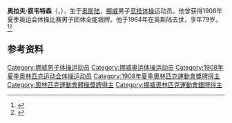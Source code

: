 {{NoteTA|G1=Sports}}
'''奥拉夫·叙韦特森'''（{{lang-no|Olaf Syvertsen}}，{{bd|1884年|8月24日|1964年|6月18日}}），生于[[奥斯陆|奥斯陆]]，[[挪威|挪威]]男子[[竞技体操|竞技体操]]运动员。他曾获得1908年夏季奥运会体操比赛男子团体全能银牌。他于1964年在奥斯陆去世，享年79岁。<ref>{{Cite web|title=Olaf SYVERTSEN|url=https://www.olympic.org/olaf-syvertsen|accessdate=2021-03-21|work=International Olympic Committee|archive-date=2017-11-18|archive-url=https://web.archive.org/web/20171118224227/https://www.olympic.org/Olaf-Syvertsen|dead-url=no}}</ref><ref>{{cite web |url=https://www.olympedia.org/athletes/30853 |title=Olaf Syvertsen |work=Olympedia |access-date=2021-03-02 |archive-date=2021-06-03 |archive-url=https://web.archive.org/web/20210603201526/https://www.olympedia.org/athletes/30853 |dead-url=no }}</ref>

== 参考资料 ==
{{reflist}}

{{Authority control}}
{{DEFAULTSORT:Syvertsen, Olaf}}
[[Category:挪威男子体操运动员|Category:挪威男子体操运动员]]
[[Category:挪威奥运体操运动员|Category:挪威奥运体操运动员]]
[[Category:1908年夏季奥林匹克运动会体操运动员|Category:1908年夏季奥林匹克运动会体操运动员]]
[[Category:1908年夏季奧林匹克運動會獎牌得主|Category:1908年夏季奧林匹克運動會獎牌得主]]
[[Category:奧林匹克運動會體操獎牌得主|Category:奧林匹克運動會體操獎牌得主]]
[[Category:挪威奧林匹克運動會銀牌得主|Category:挪威奧林匹克運動會銀牌得主]]